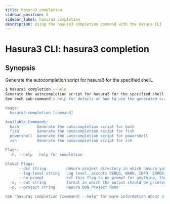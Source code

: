 ```yaml
---
title: hasura3 completion
sidebar_position: 8
sidebar_label: hasura3 completion
description: Using the hasura3 completion command with the Hasura CLI
---
```


# Hasura3 CLI: hasura3 completion 

## Synopsis
Generate the autocompletion script for hasura3 for the specified shell..

```bash
$ hasura3 completion --help
Generate the autocompletion script for hasura3 for the specified shell.
See each sub-command's help for details on how to use the generated script.

Usage:
  hasura3 completion [command]

Available Commands:
  bash        Generate the autocompletion script for bash
  fish        Generate the autocompletion script for fish
  powershell  Generate the autocompletion script for powershell
  zsh         Generate the autocompletion script for zsh

Flags:
  -h, --help   help for completion

Global Flags:
      --dir string         Hasura project directory in which hasura.yaml is present (default ".")
      --log-level string   Log level. accepts DEBUG, WARN, INFO, ERROR, FATAL (default "INFO")
      --no-prompt          set this flag to no prompt for anything, the command fails if any input is missing
  -o, --out string         format in which the output should be printed, accepts table, json and yaml (default "table")
  -p, --project string     Hasura DDN Project Name

Use "hasura3 completion [command] --help" for more information about a command.
```

